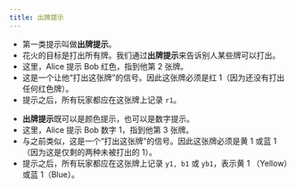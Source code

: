 ```yaml
---
title: 出牌提示
---
```



<BeginnersGuideProgress id="play-clues" />

- 第一类提示叫做**出牌提示**。
- 花火的目标是打出所有牌。我们通过**出牌提示**来告诉别人某些牌可以打出。
- 这里，Alice 提示 Bob 红色，指到他第 2 张牌。
- 这是一个让他“打出这张牌”的信号。因此这张牌必须是红 1（因为还没有打出任何红色牌）。
- 提示之后，所有玩家都应在这张牌上记录 `r1`。

<PlayClue1 />

- **出牌提示**既可以是颜色提示，也可以是数字提示。
- 这里，Alice 提示 Bob 数字 1，指到他第 3 张牌。
- 与之前类似，这是一个“打出这张牌”的信号。因此这张牌必须是黄 1 或蓝 1（因为这是仅剩的两种未被打出的 1）。
- 提示之后，所有玩家都应在这张牌上记录 `y1, b1` 或 `yb1`，表示黄 1 （Yellow）或蓝 1（Blue）。

<PlayClue2 />

